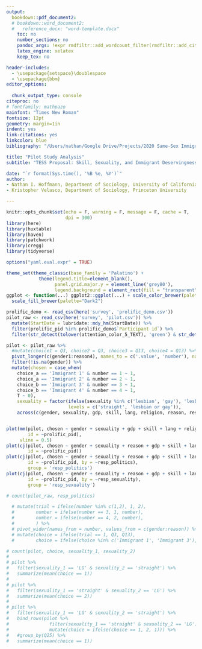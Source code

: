 ```yaml
---
output:
  bookdown::pdf_document2:
  # bookdown::word_document2:
  #   reference_docx: "word-template.docx"
    toc: no
    number_sections: no
    pandoc_args: !expr rmdfiltr::add_wordcount_filter(rmdfiltr::add_citeproc_filter(args = NULL))
    latex_engine: xelatex
    keep_tex: no

header-includes:
  - \usepackage{setspace}\doublespace
  - \usepackage{bbm}
editor_options: 
  
  chunk_output_type: console
citeproc: no
# fontfamily: mathpazo
mainfont: "Times New Roman"
fontsize: 12pt
geometry: margin=1in
indent: yes
link-citations: yes
linkcolor: blue
bibliography: "/Users/nathan/Google Drive/Projects/2020 Same-Sex Immigrant Couples/ssimm/Same-Sex Immigration.bib"

title: "Pilot Study Analysis"
subtitle: "TESS Proposal: Skill, Sexuality, and Immigrant Deservingness"

date: "`r format(Sys.time(), '%B %e, %Y')`"
author:
- Nathan I. Hoffmann, Department of Sociology, University of California, Los Angeles
- Kristopher Velasco, Department of Sociology, Princeton University

---
```



```r
knitr::opts_chunk$set(echo = F, warning = F, message = F, cache = T, 
                      dpi = 300)
library(here)
library(huxtable)
library(haven)
library(patchwork)
library(cregg)
library(tidyverse)

options("yaml.eval.expr" = TRUE)

theme_set(theme_classic(base_family = 'Palatino') + 
            theme(legend.title=element_blank(),
                  panel.grid.major.y = element_line('grey80'),
                  legend.background = element_rect(fill = "transparent")))
ggplot <- function(...) ggplot2::ggplot(...) + scale_color_brewer(palette="Dark2") +
  scale_fill_brewer(palette="Dark2")
```

```r
prolific_demo <- read_csv(here('survey', 'prolific_demo.csv')) 
pilot_raw <- read_csv(here('survey', 'pilot.csv')) %>%
  mutate(StartDate = lubridate::mdy_hm(StartDate)) %>%
  filter(prolific_pid %in% prolific_demo$`Participant id`) %>%
  filter(str_detect(tolower(attention_color_5_TEXT), 'green') & str_detect(as.character(attention_number_6_TEXT), '9')) 

pilot <- pilot_raw %>%
  #mutate(choice1 = Q3, choice2 = Q3, choice3 = Q13, choice4 = Q13) %>%
  pivot_longer(c(gender1:reason4), names_to = c('.value', 'number'), names_pattern = ('(.*)(\\d+)')) %>%
  filter(!is.na(gender)) %>%
  mutate(chosen = case_when(
    choice_a == 'Immigrant 1' & number == 1 ~ 1,
    choice_a == 'Immigrant 2' & number == 2 ~ 1,
    choice_b == 'Immigrant 3' & number == 3 ~ 1,
    choice_b == 'Immigrant 4' & number == 4 ~ 1,
    T ~ 0),
    sexuality = factor(ifelse(sexuality %in% c('lesbian', 'gay'), 'lesbian or gay', 'straight'), 
                       levels = c('straight', 'lesbian or gay')),
    across(c(gender, sexuality, gdp, skill, lang, religion, reason, resp_politics, resp_sexuality), function(x) factor(x))) 


plot(mm(pilot, chosen ~ gender + sexuality + gdp + skill + lang + religion + reason, 
        id = ~prolific_pid), 
     vline = 0.5)
plot(cj(pilot, chosen ~ gender + sexuality + reason + gdp + skill + lang + religion + reason, 
        id = ~prolific_pid))
plot(cj(pilot, chosen ~ gender + sexuality + reason + gdp + skill + lang + religion + reason, 
        id = ~prolific_pid, by = ~resp_politics),
        group = 'resp_politics')
plot(cj(pilot, chosen ~ gender + sexuality + reason + gdp + skill + lang + religion + reason, 
        id = ~prolific_pid, by = ~resp_sexuality),
        group = 'resp_sexuality')

# count(pilot_raw, resp_politics)

  # mutate(trial = ifelse(number %in% c(1,2), 1, 2),
  #        number = ifelse(number == 3, 1, number),
  #        number = ifelse(number == 4, 2, number),
  #        ) %>%
  # pivot_wider(names_from = number, values_from = c(gender:reason)) %>%
  # mutate(choice = ifelse(trial == 1, Q3, Q13),
  #        choice = ifelse(choice %in% c('Immigrant 1', 'Immigrant 3'), 1, 2))

# count(pilot, choice, sexuality_1, sexuality_2)
# 
# pilot %>% 
#   filter(sexuality_1 == 'LG' & sexuality_2 == 'straight') %>%
#   summarize(mean(choice == 1))
# 
# pilot %>% 
#   filter(sexuality_1 == 'straight' & sexuality_2 == 'LG') %>%
#   summarize(mean(choice == 2))
# 
# pilot %>% 
#   filter(sexuality_1 == 'LG' & sexuality_2 == 'straight') %>%
#   bind_rows(pilot %>%
#               filter(sexuality_1 == 'straight' & sexuality_2 == 'LG') %>%
#               mutate(choice = ifelse(choice == 1, 2, 1))) %>%
#   #group_by(Q25) %>%
#   summarize(mean(choice == 1))


```




